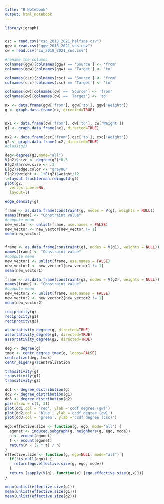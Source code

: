 ---
title: "R Notebook"
output: html_notebook
---

```{r}
library(igraph)
```

```{r}
```


```{r}
csc = read.csv("csc_2018_2021_halfsns.csv")
ggw = read.csv("ggw_2018_2021_sns.csv")
cw = read.csv("cw_2018_2021_sns.csv")
```



```{r}
#rename the columns
colnames(ggw)[colnames(ggw) == 'Source'] <- 'from'
colnames(ggw)[colnames(ggw) == 'Target'] <- 'to'

colnames(csc)[colnames(csc) == 'Source'] <- 'from'
colnames(csc)[colnames(csc) == 'Target'] <- 'to'

colnames(cw)[colnames(cw) == 'Source'] <- 'from'
colnames(cw)[colnames(cw) == 'Target'] <- 'to'
```


```{r}
nx <- data.frame(ggw['from'], ggw['to'], ggw['Weight'])
g <- graph.data.frame(nx, directed=TRUE)


nx1 <- data.frame(cw['from'], cw['to'], cw['Weight'])
g1 <- graph.data.frame(nx1, directed=TRUE)

nx2 <- data.frame(csc['from'],csc['to'], csc['Weight'])
g2 <- graph.data.frame(nx2, directed=TRUE)
#class(g2)
```


```{r}
deg<-degree(g2,mode="all")
V(g2)$size <- degree(g2)*0.3
E(g2)$arrow.size <- .3
E(g2)$edge.color <- "gray80"
E(g2)$weight <- 1+E(g2)$weight/12
l=layout.fruchterman.reingold(g2)
plot(g2,
  vertex.label=NA,
  layout=l)

```
```{r}
edge_density(g)
```


```{r}
frame <- as.data.frame(constraint(g, nodes = V(g), weights = NULL))
names(frame) <- "Constraint value"
#compute mean
new_vector <- unlist(frame, use.names = FALSE)
new_vector <- new_vector[new_vector != 1]
mean(new_vector)


frame <- as.data.frame(constraint(g1, nodes = V(g1), weights = NULL))
names(frame) <- "Constraint value"
#compute mean
new_vector1 <- unlist(frame, use.names = FALSE)
new_vector1 <- new_vector1[new_vector1 != 1]
mean(new_vector1)

frame <- as.data.frame(constraint(g2, nodes = V(g2), weights = NULL))
names(frame) <- "Constraint value"
#compute mean
new_vector2 <- unlist(frame, use.names = FALSE)
new_vector2 <- new_vector2[new_vector2 != 1]
mean(new_vector2)


```
```{r}
reciprocity(g)
reciprocity(g1)
reciprocity(g2)
```

```{r}
assortativity_degree(g, directed=TRUE)
assortativity_degree(g1, directed=TRUE)
assortativity_degree(g2, directed=TRUE)
```

```{r}
deg <- degree(g)
tmax <- centr_degree_tmax(g, loops=FALSE)
centralize(deg, tmax)
centr_eigen(g)$centralization
```
```{r}
transitivity(g)
transitivity(g1)
transitivity(g2)
```
```{r}
dd1 <- degree_distribution(g)
dd2 <- degree_distribution(g1)
dd3 <- degree_distribution(g2)
par(mfrow = c(1, 3))
plot(dd1,col = 'red', ylab ='ccdf degree (gw)')
plot(dd2,col = 'blue', ylab ='ccdf degree (cw)')
plot(dd3,col = 'green', ylab ='ccdf degree (csc)')
```

```{r}
ego.effective.size <- function(g, ego, mode='all') {
  egonet <- induced.subgraph(g, neighbors(g, ego, mode))
  n <- vcount(egonet)
  t <- ecount(egonet)
  return(n - (2 * t) / n)
}
effective.size <- function(g, ego=NULL, mode="all") {
  if(!is.null(ego)) {
    return(ego.effective.size(g, ego, mode))
  }
  return (sapply(V(g), function(x) {ego.effective.size(g,x)}))
}
```


```{r}
mean(unlist(effective.size(g)))
mean(unlist(effective.size(g1)))
mean(unlist(effective.size(g2)))
```

